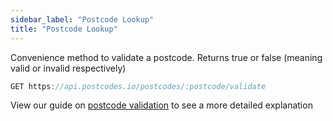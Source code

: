 ```yaml
---
sidebar_label: "Postcode Lookup"
title: "Postcode Lookup"
---
```


Convenience method to validate a postcode. Returns true or false (meaning valid or invalid respectively)

```javascript
GET https://api.postcodes.io/postcodes/:postcode/validate
```

View our guide on [postcode validation](https://ideal-postcodes.co.uk/guides/postcode-validation) to see a more detailed explanation
